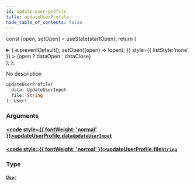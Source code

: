 ```yaml
---
id: update-user-profile
title: updateUserProfile
hide_table_of_contents: false
---
```






const [open, setOpen] = useState(startOpen);
return (
<details {...(open ? { open: true } : {})} className="details" style={{ border:'none', boxShadow:'none', background:'var(--ifm-background-color)' }}>
<summary
onClick={(e) => {
e.preventDefault();
setOpen((open) => !open);
}}
style={{ listStyle:'none' }} >
{open ? dataOpen : dataClose}
</summary>
{open && children}
</details>
);
};

No description

```graphql
updateUserProfile(
  data: UpdateUserInput
  file: String
): User!
```

### Arguments

#### [<code style={{ fontWeight: 'normal' }}>updateUserProfile.<b>data</b></code>](#)<Bullet />[`UpdateUserInput`](../../../docs/schema/inputs/update-user-input) <Badge class="secondary" text="input"/>

>

#### [<code style={{ fontWeight: 'normal' }}>updateUserProfile.<b>file</b></code>](#)<Bullet />[`String`](../../../docs/schema/scalars/string) <Badge class="secondary" text="scalar"/>

>

### Type

#### [`User`](../../../docs/schema/objects/user) <Badge class="secondary" text="object"/>

>
